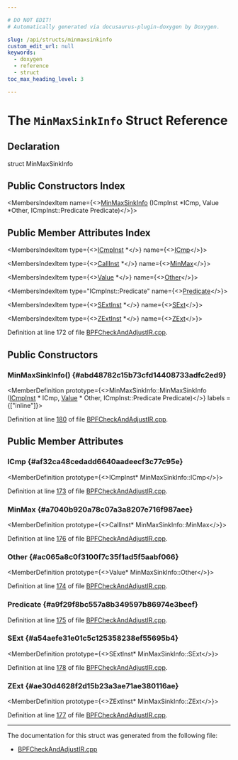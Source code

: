 ```yaml
---

# DO NOT EDIT!
# Automatically generated via docusaurus-plugin-doxygen by Doxygen.

slug: /api/structs/minmaxsinkinfo
custom_edit_url: null
keywords:
  - doxygen
  - reference
  - struct
toc_max_heading_level: 3

---
```





# The `MinMaxSinkInfo` Struct Reference

<DoxygenPage pluginConfig={pluginConfig}>



## Declaration

<CodeBlock>struct MinMaxSinkInfo</CodeBlock>

## Public Constructors Index

<MembersIndex>

<MembersIndexItem
  name={<><a href="#abd48782c15b73cfd14408733adfc2ed9">MinMaxSinkInfo</a> (ICmpInst &#42;ICmp, Value &#42;Other, ICmpInst::Predicate Predicate)</>}>
</MembersIndexItem>

</MembersIndex>

## Public Member Attributes Index

<MembersIndex>

<MembersIndexItem
  type={<><a href="/docs/api/classes/llvm/icmpinst">ICmpInst</a> &#42;</>}
  name={<><a href="#af32ca48cedadd6640aadeecf3c77c95e">ICmp</a></>}>
</MembersIndexItem>

<MembersIndexItem
  type={<><a href="/docs/api/classes/llvm/callinst">CallInst</a> &#42;</>}
  name={<><a href="#a7040b920a78c07a3a8207e716f987aee">MinMax</a></>}>
</MembersIndexItem>

<MembersIndexItem
  type={<><a href="/docs/api/classes/llvm/value">Value</a> &#42;</>}
  name={<><a href="#ac065a8c0f3100f7c35f1ad5f5aabf066">Other</a></>}>
</MembersIndexItem>

<MembersIndexItem
  type="ICmpInst::Predicate"
  name={<><a href="#a9f29f8bc557a8b349597b86974e3beef">Predicate</a></>}>
</MembersIndexItem>

<MembersIndexItem
  type={<><a href="/docs/api/classes/llvm/sextinst">SExtInst</a> &#42;</>}
  name={<><a href="#a54aefe31e01c5c125358238ef55695b4">SExt</a></>}>
</MembersIndexItem>

<MembersIndexItem
  type={<><a href="/docs/api/classes/llvm/zextinst">ZExtInst</a> &#42;</>}
  name={<><a href="#ae30d4628f2d15b23a3ae71ae380116ae">ZExt</a></>}>
</MembersIndexItem>

</MembersIndex>


Definition at line 172 of file <a href="/docs/api/files/lib/lib/target/lib/target/bpf/bpfcheckandadjustir-cpp">BPFCheckAndAdjustIR.cpp</a>.

<SectionDefinition>

## Public Constructors

### MinMaxSinkInfo() {#abd48782c15b73cfd14408733adfc2ed9}

<MemberDefinition
  prototype={<>MinMaxSinkInfo::MinMaxSinkInfo (<a href="/docs/api/classes/llvm/icmpinst">ICmpInst</a> &#42; ICmp, <a href="/docs/api/classes/llvm/value">Value</a> &#42; Other, ICmpInst::Predicate Predicate)</>}
  labels = {["inline"]}>

Definition at line <a href="/docs/api/files/lib/lib/target/lib/target/bpf/bpfcheckandadjustir-cpp/#l00180">180</a> of file <a href="/docs/api/files/lib/lib/target/lib/target/bpf/bpfcheckandadjustir-cpp">BPFCheckAndAdjustIR.cpp</a>.
</MemberDefinition>

</SectionDefinition>

<SectionDefinition>

## Public Member Attributes

### ICmp {#af32ca48cedadd6640aadeecf3c77c95e}

<MemberDefinition
  prototype={<>ICmpInst&#42; MinMaxSinkInfo::ICmp</>}>

Definition at line <a href="/docs/api/files/lib/lib/target/lib/target/bpf/bpfcheckandadjustir-cpp/#l00173">173</a> of file <a href="/docs/api/files/lib/lib/target/lib/target/bpf/bpfcheckandadjustir-cpp">BPFCheckAndAdjustIR.cpp</a>.
</MemberDefinition>

### MinMax {#a7040b920a78c07a3a8207e716f987aee}

<MemberDefinition
  prototype={<>CallInst&#42; MinMaxSinkInfo::MinMax</>}>

Definition at line <a href="/docs/api/files/lib/lib/target/lib/target/bpf/bpfcheckandadjustir-cpp/#l00176">176</a> of file <a href="/docs/api/files/lib/lib/target/lib/target/bpf/bpfcheckandadjustir-cpp">BPFCheckAndAdjustIR.cpp</a>.
</MemberDefinition>

### Other {#ac065a8c0f3100f7c35f1ad5f5aabf066}

<MemberDefinition
  prototype={<>Value&#42; MinMaxSinkInfo::Other</>}>

Definition at line <a href="/docs/api/files/lib/lib/target/lib/target/bpf/bpfcheckandadjustir-cpp/#l00174">174</a> of file <a href="/docs/api/files/lib/lib/target/lib/target/bpf/bpfcheckandadjustir-cpp">BPFCheckAndAdjustIR.cpp</a>.
</MemberDefinition>

### Predicate {#a9f29f8bc557a8b349597b86974e3beef}

<MemberDefinition
  prototype="ICmpInst::Predicate MinMaxSinkInfo::Predicate">

Definition at line <a href="/docs/api/files/lib/lib/target/lib/target/bpf/bpfcheckandadjustir-cpp/#l00175">175</a> of file <a href="/docs/api/files/lib/lib/target/lib/target/bpf/bpfcheckandadjustir-cpp">BPFCheckAndAdjustIR.cpp</a>.
</MemberDefinition>

### SExt {#a54aefe31e01c5c125358238ef55695b4}

<MemberDefinition
  prototype={<>SExtInst&#42; MinMaxSinkInfo::SExt</>}>

Definition at line <a href="/docs/api/files/lib/lib/target/lib/target/bpf/bpfcheckandadjustir-cpp/#l00178">178</a> of file <a href="/docs/api/files/lib/lib/target/lib/target/bpf/bpfcheckandadjustir-cpp">BPFCheckAndAdjustIR.cpp</a>.
</MemberDefinition>

### ZExt {#ae30d4628f2d15b23a3ae71ae380116ae}

<MemberDefinition
  prototype={<>ZExtInst&#42; MinMaxSinkInfo::ZExt</>}>

Definition at line <a href="/docs/api/files/lib/lib/target/lib/target/bpf/bpfcheckandadjustir-cpp/#l00177">177</a> of file <a href="/docs/api/files/lib/lib/target/lib/target/bpf/bpfcheckandadjustir-cpp">BPFCheckAndAdjustIR.cpp</a>.
</MemberDefinition>

</SectionDefinition>

<hr/>

The documentation for this struct was generated from the following file:

<ul>
<li><a href="/docs/api/files/lib/lib/target/lib/target/bpf/bpfcheckandadjustir-cpp">BPFCheckAndAdjustIR.cpp</a></li>
</ul>

</DoxygenPage>
